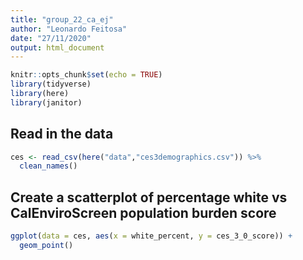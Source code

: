 ```yaml
---
title: "group_22_ca_ej"
author: "Leonardo Feitosa"
date: "27/11/2020"
output: html_document
---
```


```r
knitr::opts_chunk$set(echo = TRUE)
library(tidyverse)
library(here)
library(janitor)
```

## Read in the data

```r
ces <- read_csv(here("data","ces3demographics.csv")) %>% 
  clean_names()
```

## Create a scatterplot of percentage white vs CalEnviroScreen population burden score
```r
ggplot(data = ces, aes(x = white_percent, y = ces_3_0_score)) +
  geom_point()
```

